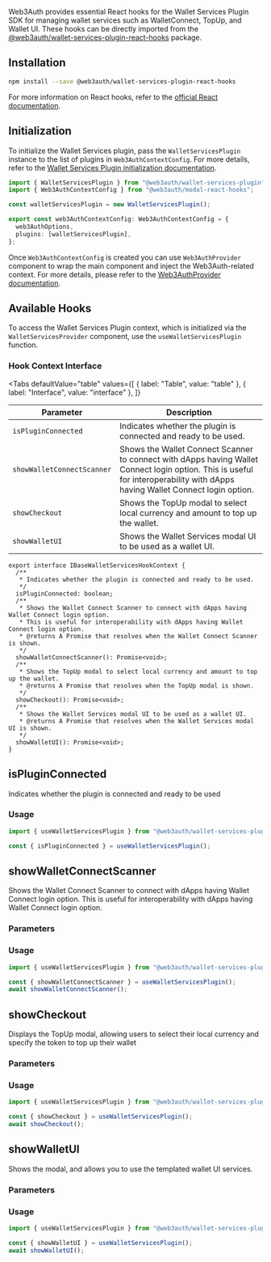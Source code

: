 
Web3Auth provides essential React hooks for the Wallet Services Plugin SDK for managing wallet
services such as WalletConnect, TopUp, and Wallet UI. These hooks can be directly imported from the
[@web3auth/wallet-services-plugin-react-hooks](https://www.npmjs.com/package/@web3auth/wallet-services-plugin-react-hooks)
package.

## Installation

```bash npm2yarn
npm install --save @web3auth/wallet-services-plugin-react-hooks
```

For more information on React hooks, refer to the
[official React documentation](https://react.dev/learn/reusing-logic-with-custom-hooks).

## Initialization

To initialize the Wallet Services plugin, pass the `WalletServicesPlugin` instance to the list of
plugins in `Web3AuthContextConfig`. For more details, refer to the
[Wallet Services Plugin initialization documentation](/docs/sdk/pnp/web/wallet-services/#initialization).

```ts
import { WalletServicesPlugin } from "@web3auth/wallet-services-plugin";
import { Web3AuthContextConfig } from "@web3auth/modal-react-hooks";

const walletServicesPlugin = new WalletServicesPlugin();

export const web3AuthContextConfig: Web3AuthContextConfig = {
  web3AuthOptions,
  plugins: [walletServicesPlugin],
};
```

Once `Web3AuthContextConfig` is created you can use `Web3AuthProvider` component to wrap the main
component and inject the Web3Auth-related context. For more details, please refer to the
[Web3AuthProvider documentation](/sdk/pnp/web/modal/modal-hooks#web3authprovider).

## Available Hooks

To access the Wallet Services Plugin context, which is initialized via the `WalletServicesProvider`
component, use the `useWalletServicesPlugin` function.

### Hook Context Interface

<Tabs
  defaultValue="table"
  values={[
    { label: "Table", value: "table" },
    { label: "Interface", value: "interface" },
  ]}
>

<TabItem value="table">

| Parameter                  | Description                                                                                                                                                                   |
| -------------------------- | ----------------------------------------------------------------------------------------------------------------------------------------------------------------------------- |
| `isPluginConnected`        | Indicates whether the plugin is connected and ready to be used.                                                                                                               |
| `showWalletConnectScanner` | Shows the Wallet Connect Scanner to connect with dApps having Wallet Connect login option. This is useful for interoperability with dApps having Wallet Connect login option. |
| `showCheckout`             | Shows the TopUp modal to select local currency and amount to top up the wallet.                                                                                               |
| `showWalletUI`             | Shows the Wallet Services modal UI to be used as a wallet UI.                                                                                                                 |

</TabItem>

<TabItem value="interface">

```tsx
export interface IBaseWalletServicesHookContext {
  /**
   * Indicates whether the plugin is connected and ready to be used.
   */
  isPluginConnected: boolean;
  /**
   * Shows the Wallet Connect Scanner to connect with dApps having Wallet Connect login option.
   * This is useful for interoperability with dApps having Wallet Connect login option.
   * @returns A Promise that resolves when the Wallet Connect Scanner is shown.
   */
  showWalletConnectScanner(): Promise<void>;
  /**
   * Shows the TopUp modal to select local currency and amount to top up the wallet.
   * @returns A Promise that resolves when the TopUp modal is shown.
   */
  showCheckout(): Promise<void>;
  /**
   * Shows the Wallet Services modal UI to be used as a wallet UI.
   * @returns A Promise that resolves when the Wallet Services modal UI is shown.
   */
  showWalletUI(): Promise<void>;
}
```

</TabItem>
</Tabs>

## isPluginConnected

Indicates whether the plugin is connected and ready to be used

### Usage

```ts
import { useWalletServicesPlugin } from "@web3auth/wallet-services-plugin-react-hooks";

const { isPluginConnected } = useWalletServicesPlugin();
```

## showWalletConnectScanner

Shows the Wallet Connect Scanner to connect with dApps having Wallet Connect login option. This is
useful for interoperability with dApps having Wallet Connect login option.

### Parameters

<ShowWCScannerParameters />

### Usage

```ts
import { useWalletServicesPlugin } from "@web3auth/wallet-services-plugin-react-hooks";

const { showWalletConnectScanner } = useWalletServicesPlugin();
await showWalletConnectScanner();
```

## showCheckout

Displays the TopUp modal, allowing users to select their local currency and specify the token to top
up their wallet

### Parameters

<ShowCheckoutParameters />

### Usage

```ts
import { useWalletServicesPlugin } from "@web3auth/wallet-services-plugin-react-hooks";

const { showCheckout } = useWalletServicesPlugin();
await showCheckout();
```

## showWalletUI

Shows the modal, and allows you to use the templated wallet UI services.

### Parameters

<ShowWalletUIParameters />

### Usage

```ts
import { useWalletServicesPlugin } from "@web3auth/wallet-services-plugin-react-hooks";

const { showWalletUI } = useWalletServicesPlugin();
await showWalletUI();
```
